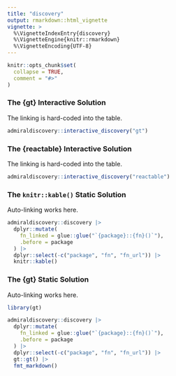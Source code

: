 ```yaml
---
title: "discovery"
output: rmarkdown::html_vignette
vignette: >
  %\VignetteIndexEntry{discovery}
  %\VignetteEngine{knitr::rmarkdown}
  %\VignetteEncoding{UTF-8}
---
```


```r
knitr::opts_chunk$set(
  collapse = TRUE,
  comment = "#>"
)
```

### The {gt} Interactive Solution

The linking is hard-coded into the table.

```r
admiraldiscovery::interactive_discovery("gt")
```

### The {reactable} Interactive Solution

The linking is hard-coded into the table.

```r
admiraldiscovery::interactive_discovery("reactable")
```

### The `knitr::kable()` Static Solution

Auto-linking works here.

```r
admiraldiscovery::discovery |> 
  dplyr::mutate(
    fn_linked = glue::glue("`{package}::{fn}()`"),
    .before = package
  ) |> 
  dplyr::select(-c("package", "fn", "fn_url")) |> 
  knitr::kable()
```

### The {gt} Static Solution

Auto-linking works here.

```r
library(gt)

admiraldiscovery::discovery |> 
  dplyr::mutate(
    fn_linked = glue::glue("`{package}::{fn}()`"),
    .before = package
  ) |> 
  dplyr::select(-c("package", "fn", "fn_url")) |> 
  gt::gt() |> 
  fmt_markdown()
```
